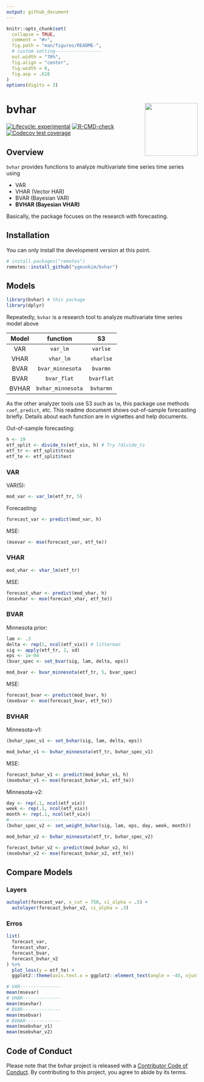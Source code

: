 ```yaml
---
output: github_document
---
```


<!-- README.md is generated from README.Rmd. Please edit that file -->

```r
knitr::opts_chunk$set(
  collapse = TRUE,
  comment = "#>",
  fig.path = "man/figures/README-",
  # custom setting-----------------
  out.width = "70%",
  fig.align = "center",
  fig.width = 6,
  fig.asp = .618
)
options(digits = 3)
```

# bvhar <img src='man/figures/logo.png' align="right" height="139" />

<!-- badges: start -->
[![Lifecycle: experimental](https://img.shields.io/badge/lifecycle-experimental-orange.svg)](https://lifecycle.r-lib.org/articles/stages.html#experimental)
[![R-CMD-check](https://github.com/ygeunkim/bvhar/workflows/R-CMD-check/badge.svg)](https://github.com/ygeunkim/bvhar/actions)
[![Codecov test coverage](https://codecov.io/gh/ygeunkim/bvhar/branch/master/graph/badge.svg)](https://codecov.io/gh/ygeunkim/bvhar?branch=master)
<!-- badges: end -->

## Overview

`bvhar` provides functions to analyze multivariate time series time series using

- VAR
- VHAR (Vector HAR)
- BVAR (Bayesian VAR)
- **BVHAR (Bayesian VHAR)**

Basically, the package focuses on the research with forecasting.

## Installation

You can only install the development version at this point.

```r
# install.packages("remotes")
remotes::install_github("ygeunkim/bvhar")
```

## Models

```r
library(bvhar) # this package
library(dplyr)
```

Repeatedly, `bvhar` is a research tool to analyze multivariate time series model above

| Model | function | S3 |  
|:-----:|:--------:|:--:|  
| VAR | `var_lm` | `varlse` |  
| VHAR | `vhar_lm` | `vharlse` |  
| BVAR | `bvar_minnesota` | `bvarmn` |  
| BVAR | `bvar_flat` | `bvarflat` |  
| BVHAR | `bvhar_minnesota` | `bvharmn` |  

As the other analyzer tools use S3 such as `lm`, this package use methods `coef`, `predict`, etc.
This readme document shows out-of-sample forecasting briefly.
Details about each function are in vignettes and help documents.

Out-of-sample forecasting:

```r
h <- 19
etf_split <- divide_ts(etf_vix, h) # Try ?divide_ts
etf_tr <- etf_split$train
etf_te <- etf_split$test
```

### VAR

VAR(5):

```r
mod_var <- var_lm(etf_tr, 5)
```

Forecasting:

```r
forecast_var <- predict(mod_var, h)
```

MSE:

```r
(msevar <- mse(forecast_var, etf_te))
```

### VHAR

```r
mod_vhar <- vhar_lm(etf_tr)
```

MSE:

```r
forecast_vhar <- predict(mod_vhar, h)
(msevhar <- mse(forecast_vhar, etf_te))
```

### BVAR

Minnesota prior:

```r
lam <- .3
delta <- rep(1, ncol(etf_vix)) # litterman
sig <- apply(etf_tr, 2, sd)
eps <- 1e-04
(bvar_spec <- set_bvar(sig, lam, delta, eps))
```

```r
mod_bvar <- bvar_minnesota(etf_tr, 5, bvar_spec)
```

MSE:

```r
forecast_bvar <- predict(mod_bvar, h)
(msebvar <- mse(forecast_bvar, etf_te))
```

### BVHAR

Minnesota-v1:

```r
(bvhar_spec_v1 <- set_bvhar(sig, lam, delta, eps))
```

```r
mod_bvhar_v1 <- bvhar_minnesota(etf_tr, bvhar_spec_v1)
```

MSE:

```r
forecast_bvhar_v1 <- predict(mod_bvhar_v1, h)
(msebvhar_v1 <- mse(forecast_bvhar_v1, etf_te))
```


Minnesota-v2:

```r
day <- rep(.1, ncol(etf_vix))
week <- rep(.1, ncol(etf_vix))
month <- rep(.1, ncol(etf_vix))
#----------------------------------
(bvhar_spec_v2 <- set_weight_bvhar(sig, lam, eps, day, week, month))
```

```r
mod_bvhar_v2 <- bvhar_minnesota(etf_tr, bvhar_spec_v2)
```

```r
forecast_bvhar_v2 <- predict(mod_bvhar_v2, h)
(msebvhar_v2 <- mse(forecast_bvhar_v2, etf_te))
```

## Compare Models

### Layers

```r
autoplot(forecast_var, x_cut = 750, ci_alpha = .5) +
  autolayer(forecast_bvhar_v2, ci_alpha = .3)
```

### Erros

```r
list(
  forecast_var,
  forecast_vhar,
  forecast_bvar,
  forecast_bvhar_v2
) %>% 
  plot_loss(y = etf_te) +
  ggplot2::theme(axis.text.x = ggplot2::element_text(angle = -45, vjust = -1))
```

```r
# VAR---------------
mean(msevar)
# VHAR--------------
mean(msevhar)
# BVAR--------------
mean(msebvar)
# BVHAR-------------
mean(msebvhar_v1)
mean(msebvhar_v2)
```

## Code of Conduct
  
  Please note that the bvhar project is released with a [Contributor Code of Conduct](https://contributor-covenant.org/version/2/0/CODE_OF_CONDUCT.html). By contributing to this project, you agree to abide by its terms.
